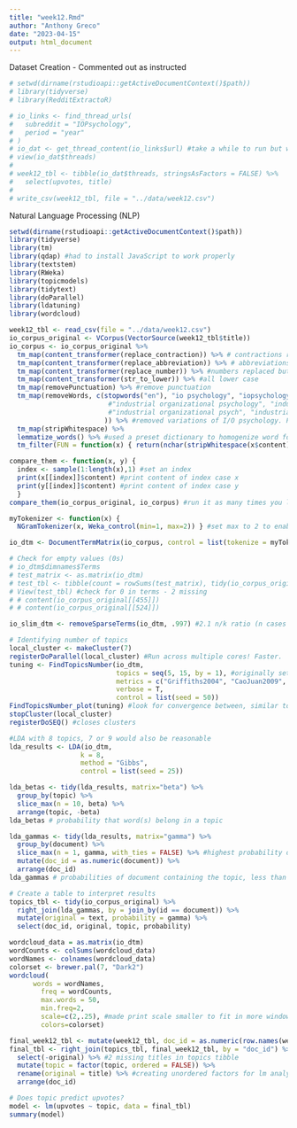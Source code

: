 ```yaml
---
title: "week12.Rmd"
author: "Anthony Greco"
date: "2023-04-15"
output: html_document
---
```

Dataset Creation - Commented out as instructed
```r
# setwd(dirname(rstudioapi::getActiveDocumentContext()$path))
# library(tidyverse)
# library(RedditExtractoR)
```

```r
# io_links <- find_thread_urls(
#   subreddit = "IOPsychology",
#   period = "year"
# )
# io_dat <- get_thread_content(io_links$url) #take a while to run but works!
# view(io_dat$threads)
# 
# week12_tbl <- tibble(io_dat$threads, stringsAsFactors = FALSE) %>%
#   select(upvotes, title)
# 
# write_csv(week12_tbl, file = "../data/week12.csv")
```

Natural Language Processing (NLP)
```r
setwd(dirname(rstudioapi::getActiveDocumentContext()$path))
library(tidyverse)
library(tm)
library(qdap) #had to install JavaScript to work properly
library(textstem)
library(RWeka)
library(topicmodels)
library(tidytext)
library(doParallel)
library(ldatuning)
library(wordcloud)
```

```r
week12_tbl <- read_csv(file = "../data/week12.csv")
io_corpus_original <- VCorpus(VectorSource(week12_tbl$title))
io_corpus <- io_corpus_original %>% 
  tm_map(content_transformer(replace_contraction)) %>% # contractions replaced
  tm_map(content_transformer(replace_abbreviation)) %>% # abbreviations replaced
  tm_map(content_transformer(replace_number)) %>% #numbers replaced but retained in case they are meaningful
  tm_map(content_transformer(str_to_lower)) %>% #all lower case
  tm_map(removePunctuation) %>% #remove punctuation
  tm_map(removeWords, c(stopwords("en"), "io psychology", "iopsychology",  "riopsychology", "i o psychology", "i o", "io"
                         #"industrial organizational psychology", "industrial organisational psychology",
                         #"industrial organizational psych", "industrial organisational psych"
                        )) %>% #removed variations of I/O psychology. Punctuation already removed previously so not needed here. removed because it trailed all & characters. 
  tm_map(stripWhitespace) %>%
  lemmatize_words() %>% #used a preset dictionary to homogenize word forms 
  tm_filter(FUN = function(x) { return(nchar(stripWhitespace(x$content)[[1]]) > 1) }) #filters 2 cases, comment out to find empty rows and rerun code chunk below

compare_them <- function(x, y) { 
  index <- sample(1:length(x),1) #set an index
  print(x[[index]]$content) #print content of index case x
  print(y[[index]]$content) #print content of index case y
  }
compare_them(io_corpus_original, io_corpus) #run it as many times you like for checks

myTokenizer <- function(x) { 
  NGramTokenizer(x, Weka_control(min=1, max=2)) } #set max to 2 to enable bigrams (2-word sequences). Bigrams include unigrams! 

io_dtm <- DocumentTermMatrix(io_corpus, control = list(tokenize = myTokenizer)) #create a DTM

# Check for empty values (0s)
# io_dtm$dimnames$Terms 
# test_matrix <- as.matrix(io_dtm)
# test_tbl <- tibble(count = rowSums(test_matrix), tidy(io_corpus_original))
# View(test_tbl) #check for 0 in terms - 2 missing
# # content(io_corpus_original[[455]])
# # content(io_corpus_original[[524]])

io_slim_dtm <- removeSparseTerms(io_dtm, .997) #2.1 n/k ratio (n cases = 729, k variables = 346)

```

```r
# Identifying number of topics
local_cluster <- makeCluster(7)
registerDoParallel(local_cluster) #Run across multiple cores! Faster.
tuning <- FindTopicsNumber(io_dtm,
                           topics = seq(5, 15, by = 1), #originally set between 5 and 30 by 5, then 5 and 15 by 1, and then this final restricted range, looking for alignment across models
                           metrics = c("Griffiths2004", "CaoJuan2009", "Arun2010", "Deveaud2014"), 
                           verbose = T,
                           control = list(seed = 50))
FindTopicsNumber_plot(tuning) #look for convergence between, similar to a PCA
stopCluster(local_cluster) 
registerDoSEQ() #closes clusters

#LDA with 8 topics, 7 or 9 would also be reasonable
lda_results <- LDA(io_dtm, 
                  k = 8,
                  method = "Gibbs",
                  control = list(seed = 25))

lda_betas <- tidy(lda_results, matrix="beta") %>% 
  group_by(topic) %>%
  slice_max(n = 10, beta) %>%
  arrange(topic, -beta)
lda_betas # probability that word(s) belong in a topic

lda_gammas <- tidy(lda_results, matrix="gamma") %>% 
  group_by(document) %>% 
  slice_max(n = 1, gamma, with_ties = FALSE) %>% #highest probability only, removes ties
  mutate(doc_id = as.numeric(document)) %>%
  arrange(doc_id)
lda_gammas # probabilities of document containing the topic, less than 729 will require creative table building

# Create a table to interpret results
topics_tbl <- tidy(io_corpus_original) %>%
  right_join(lda_gammas, by = join_by(id == document)) %>%
  mutate(original = text, probability = gamma) %>%
  select(doc_id, original, topic, probability)
``` 

``` r
wordcloud_data = as.matrix(io_dtm)
wordCounts <- colSums(wordcloud_data)
wordNames <- colnames(wordcloud_data)
colorset <- brewer.pal(7, "Dark2")
wordcloud(
	  words = wordNames,
		freq = wordCounts,
		max.words = 50,
		min.freq=2,
		scale=c(2,.25), #made print scale smaller to fit in more windows. Would remove words if it didn't fit
		colors=colorset) 
```

``` r
final_week12_tbl <- mutate(week12_tbl, doc_id = as.numeric(row.names(week12_tbl))) #added doc_id matching in multiple tibbles
final_tbl <- right_join(topics_tbl, final_week12_tbl, by = "doc_id") %>% #retains all case numbers, even missing values. Check title vs original column to ensure it worked correctly
  select(-original) %>% #2 missing titles in topics tibble
  mutate(topic = factor(topic, ordered = FALSE)) %>%
  rename(original = title) %>% #creating unordered factors for lm analysis later, renames titles column so all titles are present
  arrange(doc_id)

# Does topic predict upvotes?       
model <- lm(upvotes ~ topic, data = final_tbl)
summary(model)
```
